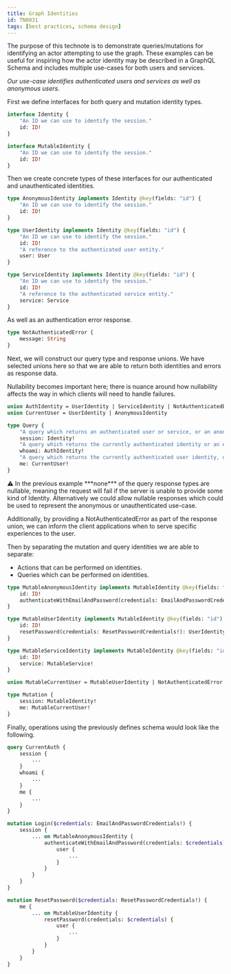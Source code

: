 ```yaml
---
title: Graph Identities
id: TN0031
tags: [best practices, schema design]
---
```


The purpose of this technote is to demonstrate queries/mutations for identifying an actor attempting to use the graph. These examples can be useful for inspiring how the actor identity may be described in a GraphQL Schema and includes multiple use-cases for both users and services.

*Our use-case identifies authenticated users and services as well as anonymous users.*

First we define interfaces for both query and mutation identity types.

```graphql
interface Identity {
	"An ID we can use to identify the session."
	id: ID!
}

interface MutableIdentity {
	"An ID we can use to identify the session."
	id: ID!
}
```

Then we create concrete types of these interfaces for our authenticated and unauthenticated identities.

```graphql
type AnonymousIdentity implements Identity @key(fields: "id") {
	"An ID we can use to identify the session."
	id: ID!
}

type UserIdentity implements Identity @key(fields: "id") {
	"An ID we can use to identify the session."
	id: ID!
	"A reference to the authenticated user entity."
	user: User
}

type ServiceIdentity implements Identity @key(fields: "id") {
	"An ID we can use to identify the session."
	id: ID!
	"A reference to the authenticated service entity."
	service: Service
}
```

As well as an authentication error response.

```graphql
type NotAuthenticatedError {
	message: String
}
```

Next, we will construct our query type and response unions. We have selected unions here so that we are able to return both identities and errors as response data.

Nullability becomes important here; there is nuance around how nullability affects the way in which clients will need to handle failures.

```graphql
union AuthIdentity = UserIdentity | ServiceIdentity | NotAuthenticatedError
union CurrentUser = UserIdentity | AnonymousIdentity

type Query {
	"A query which returns an authenticated user or service, or an anonymous identity."
	session: Identity!
	"A query which returns the currently authenticated identity or an error."
	whoami: AuthIdentity!
	"A query which returns the currently authenticated user identity, or an anonymous identity."
	me: CurrentUser!
}
```

<aside>
⚠️ In the previous example ***none*** of the query response types are nullable, meaning the request will fail if the server is unable to provide some kind of Identity. Alternatively we could allow nullable responses which could be used to represent the anonymous or unauthenticated use-case.

Additionally, by providing a NotAuthenticatedError as part of the response union, we can inform the client applications when to serve specific experiences to the user.

</aside>

Then by separating the mutation and query identities we are able to separate:
* Actions that can be performed on identities.
* Queries which can be performed on identities.

```graphql
type MutableAnonymousIdentity implements MutableIdentity @key(fields: "id") {
	id: ID!
	authenticateWithEmailAndPassword(credentials: EmailAndPasswordCredentials!): UserIdentity!
}

type MutableUserIdentity implements MutableIdentity @key(fields: "id") {
	id: ID!
	resetPassword(credentials: ResetPasswordCredentials!): UserIdentity!
}

type MutableServiceIdentity implements MutableIdentity @key(fields: "id") {
	id: ID!
	service: MutableService!
}

union MutableCurrentUser = MutableUserIdentity | NotAuthenticatedError

type Mutation {
	session: MutableIdentity!
	me: MutableCurrentUser!
}
```

Finally, operations using the previously defines schema would look like the following.

```graphql
query CurrentAuth {
	session {
		...
	}
	whoami {
		...
	}
	me {
		...
	}
}

mutation Login($credentials: EmailAndPasswordCredentials!) {
	session {
		... on MutableAnonymousIdentity {
			authenticateWithEmailAndPassword(credentials: $credentials) {
				user {
					...
				}
			}
		}
	}
}

mutation ResetPassword($credentials: ResetPasswordCredentials!) {
	me {
		... on MutableUserIdentity {
			resetPassword(credentials: $credentials) {
				user {
					...
				}
			}
		}
	}
}
```
